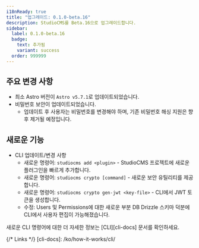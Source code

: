```yaml
---
i18nReady: true
title: "업그레이드: 0.1.0-beta.16"
description: StudioCMS를 Beta.16으로 업그레이드합니다.
sidebar:
  label: 0.1.0-beta.16
  badge:
    text: 추가됨
    variant: success
  order: 999999
---
```



<QuickUpdate />

## 주요 변경 사항

- 최소 Astro 버전이 `Astro v5.7.1`로 업데이트되었습니다.
- 비밀번호 보안이 업데이트되었습니다.
   - 업데이트 후 사용자는 비밀번호를 변경해야 하며, 기존 비밀번호 해싱 지원은 향후 제거될 예정입니다.

## 새로운 기능

- CLI 업데이트/변경 사항
   - 새로운 명령어: `studiocms add <plugin>` - StudioCMS 프로젝트에 새로운 플러그인을 빠르게 추가합니다.
   - 새로운 명령어: `studiocms crypto [command]` - 새로운 보안 유틸리티를 제공합니다.
   - 새로운 명령어: `studiocms crypto gen-jwt <key-file>` - CLI에서 JWT 토큰을 생성합니다.
   - 수정: Users 및 Permissions에 대한 새로운 부분 DB Drizzle 스키마 덕분에 CLI에서 사용자 편집이 가능해졌습니다.

<ReadMore>새로운 CLI 명령어에 대한 더 자세한 정보는 [CLI][cli-docs] 문서를 확인하세요.</ReadMore>

{/* Links */}
[cli-docs]: /ko/how-it-works/cli/

